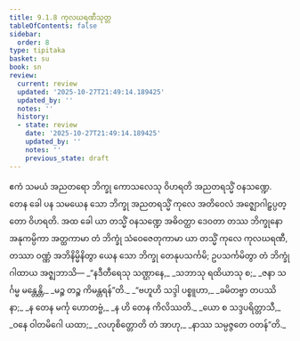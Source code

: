 ```yaml
---
title: 9.1.8 ကုလဃရဏီသုတ္တ
tableOfContents: false
sidebar:
  order: 8
type: tipitaka
basket: su
book: sn
review:
  current: review
  updated: '2025-10-27T21:49:14.189425'
  updated_by: ''
  notes: ''
  history:
  - state: review
    date: '2025-10-27T21:49:14.189425'
    updated_by: ''
    notes: ''
    previous_state: draft
---
```



<ReviewStatus review={frontmatter.review} showDetails={true} />

<HypothesisAnnotation frontmatter={frontmatter} />

<DynamicBreadcrumb />

<Division number="228" book="sn" e="ch" v="18" p="312">

<Paragraph number="1412" book="sn">
ဧကံ သမယံ အညတရော ဘိက္ခု ကောသလေသု ဝိဟရတိ အညတရသ္မိံ ဝနသဏ္ဍေ. တေန ခေါ ပန သမယေန သော ဘိက္ခု အညတရသ္မိံ ကုလေ အတိဝေလံ အဇ္ဈောဂါဠှပ္ပတ္တော ဝိဟရတိ. အထ ခေါ ယာ တသ္မိံ ဝနသဏ္ဍေ အဓိဝတ္ထာ ဒေဝတာ တဿ ဘိက္ခုနော အနုကမ္ပိကာ အတ္ထကာမာ တံ ဘိက္ခုံ သံဝေဇေတုကာမာ ယာ တသ္မိံ ကုလေ ကုလဃရဏီ, တဿာ ဝဏ္ဏံ အဘိနိမ္မိနိတွာ ယေန သော ဘိက္ခု တေနုပသင်္ကမိ; ဥပသင်္ကမိတွာ တံ ဘိက္ခုံ ဂါထာယ အဇ္ဈဘာသိ—
</Paragraph>

<Paragraph number="1413" type="verses" book="sn">
_“နဒီတီရေသု သဏ္ဌာနေ,_  
_သဘာသု ရထိယာသု စ;_  
_ဇနာ သင်္ဂမ္မ မန္တေန္တိ,_  
_မဉ္စ တဉ္စ ကိမန္တရန်”တိ._  

</Paragraph>

<Paragraph number="1414" type="verses" book="sn">
_“ဗဟူဟိ သဒ္ဒါ ပစ္စူဟာ,_  
_ခမိတဗ္ဗာ တပဿိနာ;_  
_န တေန မင်္ကု ဟောတဗ္ဗံ,_  
_န ဟိ တေန ကိလိဿတိ._  

</Paragraph>

<Paragraph number="1415" type="verses" book="sn">
_ယော စ သဒ္ဒပရိတ္တာသီ,_  
_ဝနေ ဝါတမိဂေါ ယထာ;_  
_လဟုစိတ္တောတိ တံ အာဟု,_  
_နာဿ သမ္ပဇ္ဇတေ ဝတန်”တိ._
</Paragraph>
</Division>